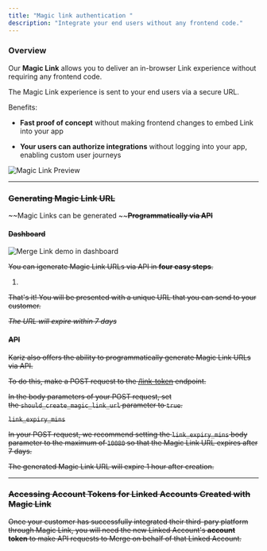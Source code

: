 ```yaml
---
title: "Magic link authentication "
description: "Integrate your end users without any frontend code."
---
```


### Overview

Our **Magic Link** allows you to deliver an in-browser Link experience without requiring any frontend code.

The Magic Link experience is sent to your end users via a secure URL.

Benefits:

* **Fast proof of concept** without making frontend changes to embed Link into your app

* **Your users can authorize integrations** without logging into your app, enabling custom user journeys

![Magic Link Preview](https://docs.merge.dev/static/f0325e2e00b6f9343ebb1e0a8df5acc1/cc181/magic-link-preview.png)

***

### ~~Generating Magic Link URL~~

~~Magic Links can be generated ~~~~**Programmatically via API**~~

#### ~~Dashboard~~

![Merge Link demo in dashboard](https://docs.merge.dev/static/MergeLinkGIF-d9b614768238039669321db614778366.gif)

~~You can igenerate Magic Link URLs via API in ~~~~**four easy steps**~~~~.~~

1.

~~That's it! You will be presented with a unique URL that you can send to your customer.~~

*~~The URL will expire within 7 days~~*

#### ~~API~~

~~Kariz also offers the ability to programmatically generate Magic Link URLs via API.~~

~~To do this, make a POST request to the ~~[~~/link-token~~](https://docs.merge.dev/hris/link-token/)~~ endpoint.~~

~~In the body parameters of your POST request, set the ~~~~`should_create_magic_link_url`~~~~ parameter to ~~~~`true`~~~~.~~

~~`link_expiry_mins`~~

~~In your POST request, we recommend setting the ~~~~`link_expiry_mins`~~~~ body parameter to the maximum of ~~~~`10080`~~~~ so that the Magic Link URL expires after 7 days.~~

~~The generated Magic Link URL will expire 1 hour after creation.~~

***

### ~~Accessing Account Tokens for Linked Accounts Created with Magic Link~~

~~Once your customer has successfully integrated their third-pary platform through Magic Link, you will need the new Linked Account's ~~~~**account token**~~~~ to make API requests to Merge on behalf of that Linked Account.~~